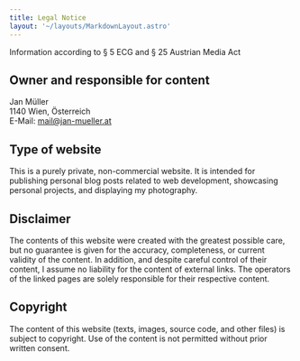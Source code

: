 ```yaml
---
title: Legal Notice
layout: '~/layouts/MarkdownLayout.astro'
---
```


Information according to § 5 ECG and § 25 Austrian Media Act

## Owner and responsible for content

Jan Müller\
1140 Wien, Österreich\
E-Mail: mail@jan-mueller.at

## Type of website

This is a purely private, non-commercial website.
It is intended for publishing personal blog posts related to web development, showcasing personal projects, and displaying my photography.

## Disclaimer

The contents of this website were created with the greatest possible care, but no guarantee is given for the accuracy, completeness, or current validity of the content.
In addition, and despite careful control of their content, I assume no liability for the content of external links.
The operators of the linked pages are solely responsible for their respective content.

## Copyright

The content of this website (texts, images, source code, and other files) is subject to copyright.
Use of the content is not permitted without prior written consent.
